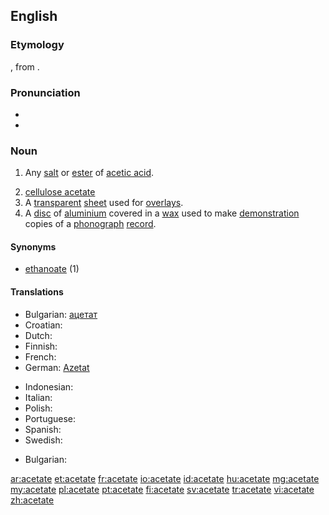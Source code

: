 {{also|acétate|aĉetate}}
==English==
{{wikipedia}}

===Etymology===
{{etyl|la}} {{term|acetum|lang=la||vinegar}}, from {{term|acere||to be sour}}.

===Pronunciation===
* {{rhymes|eɪt}}
* {{audio|en-us-acetate.ogg|Audio (US)}}

===Noun===
{{en-noun}}

# {{organic chemistry}} Any [[salt]] or [[ester]] of [[acetic acid]].
# [[cellulose acetate]]
# A [[transparent]] [[sheet]] used for [[overlay]]s.
# A [[disc]] of [[aluminium]] covered in a [[wax]] used to make [[demonstration]] copies of a [[phonograph]] [[record]].

====Synonyms====
* [[ethanoate]] (1)

====Translations====
{{trans-top|salt or ester of acetic acid}}
* Bulgarian: [[ацетат]] {{m}}
* Croatian: {{t-|hr|acetat}}
* Dutch: {{t+|nl|acetaat}}
* Finnish: {{t-|fi|asetaatti}}
* French: {{t+|fr|acétate}}
* German: [[Azetat]] {{n}}
{{trans-mid}}
* Indonesian: {{t-|id|asetat|xs=Indonesian}}
* Italian: {{t+|it|acetato|m}}
* Polish: {{t+|pl|octan}}
* Portuguese: {{t-|pt|acetato}}
* Spanish: {{t-|es|acetato}}
* Swedish: {{t+|sv|acetat}}
{{trans-bottom}}

{{trans-top|cellulose acetate}}
* Bulgarian: {{t|bg|ацетатна целулоза}}
{{trans-mid}}
{{trans-bottom}}

{{trans-top|transparent overlay sheet}}
{{trans-mid}}
{{trans-bottom}}

{{trans-top|aluminium disc covered in wax}}
{{trans-mid}}
{{trans-bottom}}

[[ar:acetate]]
[[et:acetate]]
[[fr:acetate]]
[[io:acetate]]
[[id:acetate]]
[[hu:acetate]]
[[mg:acetate]]
[[my:acetate]]
[[pl:acetate]]
[[pt:acetate]]
[[fi:acetate]]
[[sv:acetate]]
[[tr:acetate]]
[[vi:acetate]]
[[zh:acetate]]